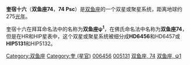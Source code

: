 {{Starbox begin
| name = 74 Psc
}}
{{Starbox observe
| epoch = [[J2000.0|J2000.0]]
| constell = [[双鱼座|双鱼座]]
| 星官 = [[:Category:奎_(星官)|奎]] [[奎宿|奎宿]]
| ra = {{RA| 1| 5| 40.96}}
| dec = {{DEC| +21| 28| 23.45}}
| appmag_v =  
}}
{{Starbox character
| class =  A1Vn
| b-v =  -0.04
| u-b =  -0.06
| variable = 
}}
{{Starbox astrometry
| radial_v =  -3
| prop_mo_ra = 44.49
| prop_mo_dec = -14.82
| parallax = 11.86
| p_error = 0.68
| absmag_v = 
}}
{{Starbox catalog
| names = [[SAO星表|SAO]] 74482，[[HD星表|HD]] 6456，[[HR星表|HR]] 310，[[依巴谷星表|HIP]] 5131，CCDM J01057+2128A
}}
{{Starbox reference |Simbad= 74+Psc}}
{{Starbox end}}

'''奎宿十六'''（'''双鱼座74'''，'''74 Psc'''）是[[双鱼座|双鱼座]]的一个双星或聚星系统，距离地球约275[[光年|光年]]。

奎宿十六在拜耳命名法中的名称为'''双鱼座ψ<sup>1</sup>'''，在佛氏命名法中名称为'''双鱼座74'''，但是在HR和HIP星表中，这个双星或聚星系统被细分成'''HD6456'''和HD6457或'''HIP5131'''和HIP5132。 

{{stars of Pisces}}
{{星官|奎宿|16|23}}
[[Category:双鱼座|Category:双鱼座]]
[[Category:奎_(星官)|Category:奎 (星官)]]
[[Category:HD和HDE天體|006456]]
[[Category:HIP天體|005131]]
[[Category:佛氏天體|双鱼座, 74]]
[[Category:拜耳天体|双鱼座, ψ1]]